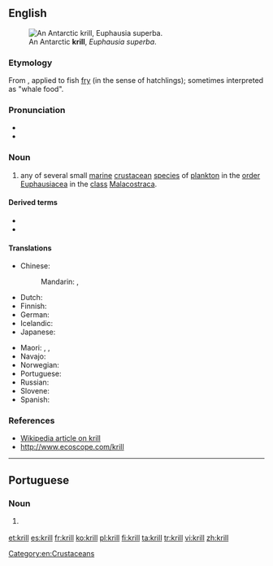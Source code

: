 ==English==
[[File:Antarctic_krill_(Euphausia_superba).jpg|thumb|An Antarctic '''krill''', ''Euphausia superba''.]]

===Etymology===
From {{etyl|nl|en}} {{term|kriel|lang=nl||puny/tiny}}, applied to fish [[fry]] (in the sense of hatchlings); sometimes interpreted as "whale food".

===Pronunciation===
* {{IPA|/kɹɪl/|lang=en}}
* {{rhymes|ɪl|lang=en}}

===Noun===
{{en-noun|krill|krills}}

# any of several small [[marine]] [[crustacean]] [[species]] of [[plankton]] in the [[order]] [[Euphausiacea]] in the [[class]] [[Malacostraca]].

====Derived terms====
* {{vern|Antarctic krill}}
* {{vern|northern krill}}

====Translations====
{{trans-top|small marine crustacean}}
* Chinese:
*: Mandarin: {{t|cmn|磷蝦|sc=Hani}}, {{t|cmn|磷虾|tr=línxiā|sc=Hani}}
* Dutch: {{t|nl|krill}}
* Finnish: {{t+|fi|krilli}}
* German: {{t|de|Krill|m}}
* Icelandic: {{t|is|ljósáta}}
* Japanese: {{t|ja|沖醤蝦|tr=[[オキアミ]], okiami|sc=Jpan}}
{{trans-mid}}
* Maori: {{t|mi|kōura rangi}}, {{t|mi|kōurariki}}, {{t|mi|uraura}}
* Navajo: {{t|nv|táłtłʼááh chʼoshchilí}}
* Norwegian: {{t|no|krill}}
* Portuguese: {{t|pt|krill|m}}
* Russian: {{t+|ru|криль|m}}
* Slovene: {{t|sl|kril|m}}
* Spanish: {{t|es|kril|m}}
{{trans-bottom}}

===References===
* [[w:Euphausia superba|Wikipedia article on krill]]
* [http://www.ecoscope.com/krill http://www.ecoscope.com/krill]

[[Category:en:Crustaceans]]

----

==Portuguese==

===Noun===
{{pt-noun|m|s|pl2=krill}}

# {{l/en|krill}} {{gloss|small marine crustacean of the class [[Malacostraca]]}}

[[et:krill]]
[[es:krill]]
[[fr:krill]]
[[ko:krill]]
[[pl:krill]]
[[fi:krill]]
[[ta:krill]]
[[tr:krill]]
[[vi:krill]]
[[zh:krill]]